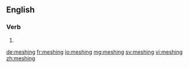 ==English==

===Verb===
{{head|en}}

# {{present participle of|mesh}}

[[de:meshing]]
[[fr:meshing]]
[[io:meshing]]
[[mg:meshing]]
[[sv:meshing]]
[[vi:meshing]]
[[zh:meshing]]
